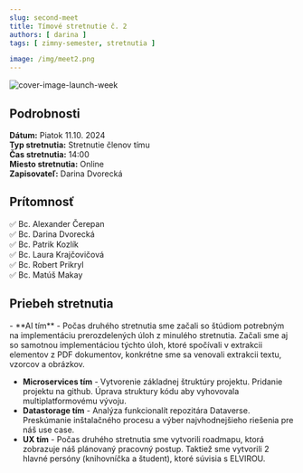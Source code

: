 ```yaml
---
slug: second-meet
title: Tímové stretnutie č. 2
authors: [ darina ]
tags: [ zimny-semester, stretnutia ]

image: /img/meet2.png
---
```

![cover-image-launch-week](/img/meet2.png)

<!-- ❌✅ -->
<!-- truncate -->

## Podrobnosti

**Dátum:** Piatok 11.10. 2024  
**Typ stretnutia:** Stretnutie členov tímu  
**Čas stretnutia:** 14:00  
**Miesto stretnutia:** Online   
**Zapisovateľ:** Darina Dvorecká


## Prítomnosť
 
 ✅ Bc. Alexander Čerepan  
 ✅ Bc. Darina Dvorecká  
 ✅ Bc. Patrik Kozlík  
 ✅ Bc. Laura Krajčovičová  
 ✅ Bc. Robert Prikryl  
 ✅ Bc. Matúš Makay

## Priebeh stretnutia
<div style={{ textAlign: 'justify' }}>
- **AI tím** - Počas druhého stretnutia sme začali so štúdiom potrebným na implementáciu prerozdelených úloh z minulého stretnutia. 
Začali sme aj so samotnou implementáciou týchto úloh, ktoré spočívali v extrakcii elementov z PDF dokumentov, konkrétne sme sa venovali extrakcii textu, vzorcov a obrázkov.

- **Microservices tím** - Vytvorenie základnej štruktúry projektu. Pridanie projektu na github. Úprava struktury kódu aby vyhovovala multiplatformovému vývoju.
- **Datastorage tím** - Analýza funkcionalít repozitára Dataverse. Preskúmanie inštalačného procesu a výber najvhodnejšieho riešenia pre náš use case.
- **UX tím** - Počas druhého stretnutia sme vytvorili roadmapu, ktorá zobrazuje náš plánovaný pracovný postup. 
Taktiež sme vytvorili 2 hlavné persóny (knihovníčka a študent), ktoré súvisia s ELVIROU.
</div>
